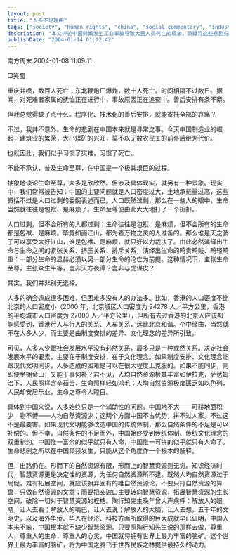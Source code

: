 ---
layout: post
title: "人多不是理由"
tags: ["society", "human rights", "china", "social commentary", "industrial accidents", "population density", "intellectual resources", "development"]
description: "本文评论中国频繁发生工业事故导致大量人员死亡的现象，质疑将这些悲剧归咎于人口过多的观点。作者指出，人口密度与社会发展水平无必然联系，对比香港与北京、以色列与伊拉克的例子说明制度安排和文化理念才是决定性因素。文章呼吁中国应当重视人的生命价值，发展'智慧资源'而非仅关注自然资源。"
publishDate: "2004-01-14 01:12:42"
---

南方周末 2004-01-08 11:09:11

□笑蜀

重庆井喷，数百人死亡；东北鞭炮厂爆炸，数十人死亡。时间相隔不过数日。据闻，对死难者家属的抚恤正在进行中，事故原因正在追查中。善后安排有条不紊。

但我总觉得缺了点什么。程序化、技术化的善后安排，就能寄托全部的哀痛？

不过，我并不意外。生命的悲剧在中国本来就是寻常之事。今天中国制造业的崛起，建筑业的繁荣，大小煤矿的兴旺，莫不以无数农民工的前仆后继为代价。

也就因此，我们似乎习惯了灾难，习惯了死亡。

不能不承认，普及生命至尊，在中国是一个极其艰巨的过程。

抽象地谈论生命至尊，大多是欣欣然。但涉及具体现实，就另有一种景象。现实中，我们常常被告知：中国的主要问题就是人口密度过大，土地承载量过高，这些概括不过是人口过剩的委婉表述而已。人口既然过剩，那么在一些人的眼中，生命当然就往往是包袱、是麻烦了。生命至尊便由此大大地打了一个折扣。

人口过剩，但不会所有的人都过剩；生命往往是包袱、是麻烦，但不会所有的生命都是包袱、是麻烦。毕竟如画江山，都为着万物之灵的人准备的。那么谁是天之骄子可以享受大好江山，谁是包袱、是麻烦，就只好以力裁决了。由此必然演绎出生命与生命之间的紧张关系、挤压关系、排斥关系，演绎出生命的畸贵畸贱、畸轻畸重：一部分生命的显赫必须以另一部分生命的沦亡为前提。这种情况下，主张生命至尊，主张众生平等，岂非天方夜谭？岂非与虎谋皮？

其实，我们并非别无选择。

人多的确会造成很多困难，但困难多没有人的办法多。比如，香港的人口密度不比北京的人口密度小（2000 年，北京城区人口密度为 24278 人／平方公里，香港的平均城市人口密度为 27000 人／平方公里），但所有去过香港的北京人应该都能感受到，香港行人与行人的关系、人车关系，远比北京和谐。个中缘由，当然就不在人多人少，而主要是由制度安排的差异、文化理念的差异所引致。

可见，人多人少跟社会发展水平没有必然关系，最多只是一种或然关系。决定社会发展水平的要素，主要在于制度安排，在于文化理念。如果制度安排、文化理念能跟现代文明同步，人多造成的困难是可以在很大程度上克服的。如果不能同步，则即便坐拥金山，又能于事何补？君不见，人均自然资源极其丰富如伊拉克，萨达姆治下，人民照样含辛茹苦，生命照样轻如鸿毛；人均自然资源极度匮乏如以色列，人民却安居乐业，生命之尊令人瞠目。

具体到中国来说，人多始终只是一个辅助性的问题。中国地不大——可耕地面积少，物不博——人均自然资源少；这两个方面中国不占优势，拼不过人家。不过这不是最要害。如果现代文明能够改造中国的传统体制，那么自然条件的不足是可以补偿的。但不幸，自然条件的不足而外，中国始终受到传统体制、传统文化理念的双重制约。中国惟一富余的似乎就只有人命，中国惟一可拼的似乎就只有人命了。生命悲剧之所以在中国频频发生，只能从这个角度作一个根本的解释。

但，出路仍在。形而下的自然资源有限，形而上的智慧资源则无穷。知识经济时代，智慧资源更是决定性的资源，为任何自然资源所不逮。既然人均自然资源过于局促，难有拓展空间，就应该摒弃固有的唯自然资源论，不要只打自然资源的算盘，只做自然资源的文章；而要把突破口主要转向智慧资源，拓展智慧资源的生长空间，破除一切对于智慧资源的桎梏。陶行知先生晚年曾大声疾呼：解放人的眼睛，让人去看；解放人的嘴巴，让人去说；解放人的大脑，让人去想。五千年的文明史，以及海外华侨、华人在经济、科技方面所取得的巨大成就早已证明，中国人本来不笨，中国根本就不缺少智慧资源。只要照陶行知先生说的那样去做，尊重人，尊重人的生命，尊重人的心灵，中国就将拥有世界上最为丰富的脑矿。这个世界上最为丰富的脑矿，将为中国之腾飞于世界民族之林提供最持久的动力。
